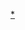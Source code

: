 {{Navbox
|name = 中野區的町名
|state = {{{state|autocollapse}}}
|titlestyle = background:#efefef;
|bodystyle = background:#f9f9f9;
|groupstyle = background:#efefef;vertical-align:top;padding:0.125em 0.25em;
|liststyle = width:auto;
|oddstyle = background:#fcfcfc;
|evenstyle =
|title = [[File:Flag of Nakano, Tokyo.svg|border|30px]][[中野區]]的町名
|group1 = 舊{{link-ja|中野町 (東京府)|中野町 (東京府)|中野町}}
|list1 = [[南台 (中野區)|南台]] &#124; [[彌生町 (中野區)|彌生町]] &#124; [[本町 (中野區)|本町]] &#124; [[中央 (中野區)|中央]] &#124; [[東中野 (中野區)|東中野]] &#124; [[中野 (中野區)|中野]]
|group2 = 舊[[野方町]]
|list2 = [[新井 (中野區)|新井]] &#124; [[沼袋]] &#124; [[松丘 (中野區)|松丘]] &#124; [[江原町 (中野區)|江原町]] &#124; [[江古田]] &#124; [[丸山 (中野區)|丸山]] &#124; [[野方]] &#124; [[大和町 (中野區)|大和町]] &#124; [[上高田]] &#124; [[若宮 (中野區)|若宮]] &#124; [[白鷺 (中野區)|白鷺]] &#124; [[鷺宮]] &#124; [[上鷺宮]]
}}<noinclude>
[[Category:中野區町名|*]]
</noinclude>